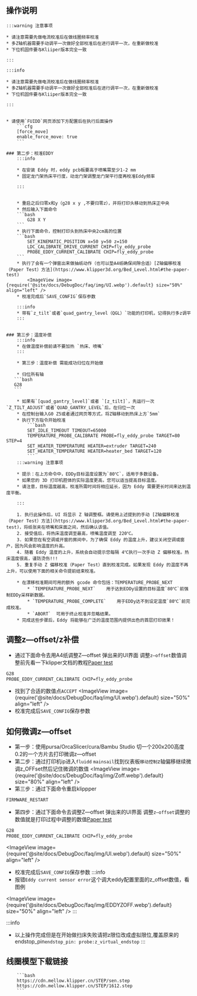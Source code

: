 

## 操作说明

    :::warning 注意事项

    * 请注意需要先做电流校准后在做线圈频率校准
    * 多Z轴机器需要手动调平一次做好全部校准后在进行调平一次，在重新做校准
    * 下位机固件要与Kliiper版本完全一致

    :::

    :::info

    * 请注意需要先做电流校准后在做线圈频率校准
    * 多Z轴机器需要手动调平一次做好全部校准后在进行调平一次，在重新做校准
    * 下位机固件要与Kliiper版本完全一致

    :::


    * 请使用`FUIDD`网页添加下方配置后在执行后面操作
        ```cfg
        [force_move]
        enable_force_move: true
        ```

    ### 第二步：校准EDDY
        :::info

        * 在安装 Eddy 时，eddy pcb板要高于喷嘴需至少1-2 mm
        * 固定龙门架热床平行度，动龙门架调整龙门架平行度再校准Eddy频率

        :::


        * 重启之后归零x和y（g28 x y ,不要归零z），并将打印头移动到热床正中央
        * 然后输入下面命令
        ```bash
            G28 X Y
        ```
        * 执行下面命令，控制打印头到热床中央2cm高的位置
        ```bash
            SET_KINEMATIC_POSITION x=50 y=50 z=150
            LDC_CALIBRATE_DRIVE_CURRENT CHIP=fly_eddy_probe
            PROBE_EDDY_CURRENT_CALIBRATE CHIP=fly_eddy_probe
        ```
        * 执行了会有一个弹窗出来做抽纸动作（也可以垫A4纸确保间隙合适）[Z轴偏移校准（Paper Test）方法](https://www.klipper3d.org/Bed_Level.html#the-paper-test)
            <ImageView image={require('@site/docs/DebugDoc/faq/img/UI.webp').default} size="50%" align="left" />
        * 校准完成后`SAVE_CONFIG`保存参数

        :::info
        * 带有`z_tilt`或者`quad_gantry_level（QGL）`功能的打印机，记得执行多z调平
        :::


    ### 第三步：温度补偿
        :::info
        * 在做温度补偿前请不要加热 `热床、喷嘴`
        :::
        
        * 第三步：温度补偿 需能成功归位在开始做

        * 归位所有轴
       ```bash
       G28
       ```

        * 如果有`[quad_gantry_level]`或者 `[z_tilt]`，先运行一次`Z_TILT_ADJUST`或者`QUAD_GANTRY_LEVEL`后，在归位一次
        * 在控制台输入G0 Z5或者通过网页等方式，将Z轴移动到热床上方`5mm`
        * 执行下方指令开始校准
            ```bash
            SET_IDLE_TIMEOUT TIMEOUT=65000
            TEMPERATURE_PROBE_CALIBRATE PROBE=fly_eddy_probe TARGET=80 STEP=4
            SET_HEATER_TEMPERATURE HEATER=extruder TARGET=240
            SET_HEATER_TEMPERATURE HEATER=heater_bed TARGET=120
            ```
        :::warning 注意事项

        * 提示：在上方命令中，EDDy目标温度设置为`80℃`，适用于多数设备。
        * 如果您的 3D 打印机腔体的实际温度更高，您可以适当提高目标温度。
        * 请注意，目标温度越高，校准所需时间将相应延长，因为 Eddy 需要更长时间来达到温度平衡。

        :::
    
        1. 执行此操作后，UI 将显示 Z 轴调整框。请使用上述提到的手动 [Z轴偏移校准（Paper Test）方法](https://www.klipper3d.org/Bed_Level.html#the-paper-test)，将纸张夹在喷嘴和床面之间，然后确认该值。
        2. 接受值后，将热床温度调至最高，喷嘴温度调至 220℃。
        3. 如果您在有空调或开窗的房间中，为了确保 Eddy 的温度上升，建议关闭空调或窗户，因为风会影响温度的升高。
        4. 随着 Eddy 温度的上升，系统会自动提示您每隔 4℃执行一次手动 Z 偏移校准。热床温度很高，谨防烫伤!!!
        5. 重复手动 Z 偏移校准（Paper Test）直到校准完成。如果发现 Eddy 的温度不再上升，可以使用下面的相关命令提前结束校准。
        
        * 在漂移校准期间可用的额外 gcode 命令包括：TEMPERATURE_PROBE_NEXT
            * `TEMPERATURE_PROBE_NEXT`    用于达到EDDy设置的目标温度`80℃`前强制EDDy采样新数据。
            * `TEMPERATURE_PROBE_COMPLETE`    用于EDDy达不到设定温度`80℃`前完成校准。
            * `ABORT`  可用于终止校准并忽略结果。
        * 完成这些步骤后，Eddy 将能够在广泛的温度范围内提供出色的首层打印效果！

 ## 调整z—offset/z补偿
* 通过下面命令去用A4纸调整Z—offset 弹出来的UI界面 调整`z—offset`数值调整前先看一下klipper文档的教程[Paper test](https://www.klipper3d.org/Bed_Level.html#the-paper-test)
```bash
G28
PROBE_EDDY_CURRENT_CALIBRATE CHIP=fly_eddy_probe
```
* 找到了合适的数值点`ACCEPT`
<ImageView image={require('@site/docs/DebugDoc/faq/img/UI.webp').default} size="50%" align="left" />
* 校准完成后`SAVE_CONFIG`保存参数       


## 如何微调z—offset
* 第一步：使用pursa/OrcaSlicer/cura/Bambu Studio 切一个200x200高度0.2的一个方片去打印微调z—offset
* 第二步：通过打印机ip进入`fluidd` `mainsail`找到仪表板`移动控制`z轴偏移继续微调z_OFFset然后记住微调的数值
<ImageView image={require('@site/docs/DebugDoc/faq/img/Zoff.webp').default} size="80%" align="left" />
* 第三步：通过下面命令重启klippper
```bash
FIRMWARE_RESTART
```
* 第四步：通过下面命令去调整Z—offset 弹出来的UI界面 调整`z—offset`调整的数值就是打印过程中调整的数值[Paper test](https://www.klipper3d.org/Bed_Level.html#the-paper-test)
```bash
G28
PROBE_EDDY_CURRENT_CALIBRATE CHIP=fly_eddy_probe
```
<ImageView image={require('@site/docs/DebugDoc/faq/img/UI.webp').default} size="50%" align="left" />
* 校准完成后`SAVE_CONFIG`保存参数
:::info
* 报错`Eddy current sensor error`这个调大eddy配置里面的z_offset数值，看图例

<ImageView image={require('@site/docs/DebugDoc/faq/img/EDDYZOFF.webp').default} size="50%" align="left" />
:::

:::info
 * 以上操作完成但是在开始做扫床失败请把z限位改成虚拟限位,覆盖原来的endstop_pin`endstop_pin: probe:z_virtual_endstop` 
:::


## 线圈模型下载链接

        ```bash
        https://cdn.mellow.klipper.cn/STEP/sen.step
        https://cdn.mellow.klipper.cn/STEP/1612.step
        ```
